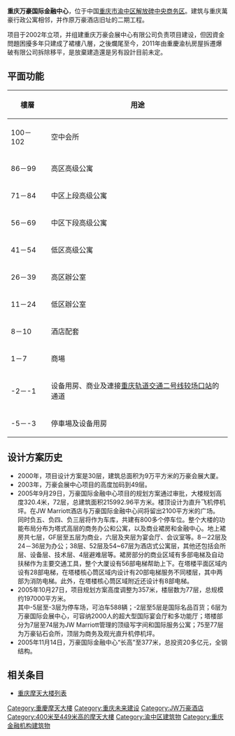 {{unreferenced|time=2017-07-18T11:37:41+00:00}}
{{Infobox Skyscraper
|building_name=万豪国际金融中心<br/>Chongqing JW Marriott International Financial Center
|image=
|caption=
|status=停工
|built=重建后再次停工
|use=([[商业|商业]]、[[会展|会展]]、[[行政公寓|行政公寓]]、[[写字间|写字间]]、[[豪华会所|豪华会所]])
|location=[[中国|中国]][[重庆市|重庆市]][[渝中区|渝中区]]
|roof={{convert|431|m|ft|1}}
|top_floor=
|antenna_spire=431
|floor_count=102
|floor_area=
|elevator_count=
|architect=华东建筑设计研究院
|developer=华熙国际投资集团}}
'''重庆万豪国际金融中心'''，位于中国[[重庆市|重庆市]][[渝中区|渝中区]][[解放碑中央商务区|解放碑中央商务区]]。建筑与重庆萬豪行政公寓相邻，并作原万豪酒店旧址的二期工程。

项目于2002年立项，并组建重庆万豪会展中心有限公司负责项目建设，但因資金問題困擾多年只建成了裙樓八層，之後爛尾至今，2011年由重慶渝杭房屋拆遷爆破有限公司拆除移平，是放棄建造還是另有設計目前未定。

==平面功能==
{| class="wikitable"
|-
! 樓層 || 用途
|-
| 100－102 || 空中会所
|-
| 86－99 || 高区高级公寓
|-
| 71－84 || 中区上段高级公寓
|-
| 56－69 || 中区下段高级公寓
|-
| 41－54 || 低区高级公寓
|-
| 26－39 || 高区辦公室
|-
| 11－24 || 低区辦公室
|-
| 8－10 || 酒店配套
|-
| 1－7 || 商場
|-
| -2－-1 || 设备用房、商业及連接[[重庆轨道交通二号线|重庆轨道交通二号线]][[较场口站|较场口站]]的通道
|-
| -5－-3 || 停車場及设备用房
|}

==设计方案历史==
*2000年，项目设计方案是30层，建筑总面积为9万平方米的万豪会展大厦。
*2003年，万豪会展中心项目的高度加码到49层。
*2005年9月29日，万豪国际金融中心项目的规划方案通过审批，大楼规划高度320.4米，72层，总建筑面积215992.96平方米。楼顶设计为直升飞机停机坪。在JW Marriott酒店与万豪国际金融中心间将留出2100平方米的广场。<br/>同时负五、负四、负三层将作为车库，共建有800多个停车位。整个大楼的功能布局分布为塔式高层的商务办公和公寓，以及商业裙房和金融中心。地上裙房共七层，GF层至五层为商业，六层及夹层为宴会厅、会议室等。8－22层及24－36层为办公；38层、52层及54~67层为酒店式公寓层，其他还包括会所层、设备层、技术层、4层避难层等。裙房部分的商业区域有多部电梯及自动扶梯作为主要交通工具，整个大厦设有56部电梯帮助上下。在塔楼平面区域内设有28部电梯，在塔楼核心筒区域内设计有20部电梯服务不同楼层，其中两部为消防电梯。此外，在塔楼核心筒区域附近还设计有8部电梯。
*2005年10月27日，项目规划方案高度调整为357米，楼层数为77层，总规模约197000平方米。<br/>其中-5层至-3层为停车场，可泊车588辆；-2层至5层是国际名品百货；6层为万豪国际会展中心，可容纳2000人的超大型国际宴会厅和多功能厅；塔楼部分为7层至74层为JW Marriott管理的顶级写字间和国际服务公寓；75至77层为万豪钻石会所，顶层为商务及观光直升机停机坪。
*2005年11月14日，万豪国际金融中心“长高”至377米，总投资20多亿元，全钢结构。

==相关条目==
*[[重庆摩天大楼列表|重庆摩天大楼列表]]

{{重庆市}}
{{重庆摩天大楼}}
{{摩天大楼}}
{{Authority control}}
[[Category:重慶摩天大樓|Category:重慶摩天大樓]]
[[Category:重庆未来建设|Category:重庆未来建设]]
[[Category:JW万豪酒店|Category:JW万豪酒店]]
[[Category:400米至449米高的摩天大樓|Category:400米至449米高的摩天大樓]]
[[Category:渝中区建筑物|Category:渝中区建筑物]]
[[Category:重庆金融机构建筑物|Category:重庆金融机构建筑物]]